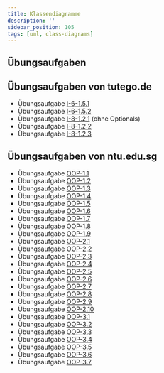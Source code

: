 ```yaml
---
title: Klassendiagramme
description: ''
sidebar_position: 105
tags: [uml, class-diagrams]
---
```


## Übungsaufgaben


<DocCardList />

## Übungsaufgaben von tutego.de

- Übungsaufgabe
  [I-6-1.5.1](https://tutego.de/javabuch/aufgaben/oop_classes.html#_bildr%C3%B6hre_mit_fernsehger%C3%A4t_verbinden)
- Übungsaufgabe
  [I-6-1.5.2](https://tutego.de/javabuch/aufgaben/oop_classes.html#_radios_mit_einer_1n_assoziation_auf_das_schiff_aufnehmen)
- Übungsaufgabe
  [I-8-1.2.1](https://tutego.de/javabuch/aufgaben/interface_enum_sealed_classes_record.html#_aufz%C3%A4hlung_f%C3%BCr_s%C3%BC%C3%9Fwaren)
  (ohne Optionals)
- Übungsaufgabe
  [I-8-1.2.2](https://tutego.de/javabuch/aufgaben/interface_enum_sealed_classes_record.html#_zuf%C3%A4llige_s%C3%BC%C3%9Fwaren_liefern)
- Übungsaufgabe
  [I-8-1.2.3](https://tutego.de/javabuch/aufgaben/interface_enum_sealed_classes_record.html#_s%C3%BC%C3%9Fwaren_mit_suchtfaktor_auszeichnen)

## Übungsaufgaben von ntu.edu.sg

- Übungsaufgabe
  [OOP-1.1](https://www3.ntu.edu.sg/home/ehchua/programming/java/J3f_OOPExercises.html#zz-1.1)
- Übungsaufgabe
  [OOP-1.2](https://www3.ntu.edu.sg/home/ehchua/programming/java/J3f_OOPExercises.html#zz-1.2)
- Übungsaufgabe
  [OOP-1.3](https://www3.ntu.edu.sg/home/ehchua/programming/java/J3f_OOPExercises.html#zz-1.3)
- Übungsaufgabe
  [OOP-1.4](https://www3.ntu.edu.sg/home/ehchua/programming/java/J3f_OOPExercises.html#zz-1.4)
- Übungsaufgabe
  [OOP-1.5](https://www3.ntu.edu.sg/home/ehchua/programming/java/J3f_OOPExercises.html#zz-1.5)
- Übungsaufgabe
  [OOP-1.6](https://www3.ntu.edu.sg/home/ehchua/programming/java/J3f_OOPExercises.html#zz-1.6)
- Übungsaufgabe
  [OOP-1.7](https://www3.ntu.edu.sg/home/ehchua/programming/java/J3f_OOPExercises.html#zz-1.7)
- Übungsaufgabe
  [OOP-1.8](https://www3.ntu.edu.sg/home/ehchua/programming/java/J3f_OOPExercises.html#zz-1.8)
- Übungsaufgabe
  [OOP-1.9](https://www3.ntu.edu.sg/home/ehchua/programming/java/J3f_OOPExercises.html#zz-1.9)
- Übungsaufgabe
  [OOP-2.1](https://www3.ntu.edu.sg/home/ehchua/programming/java/J3f_OOPExercises.html#zz-2.1)
- Übungsaufgabe
  [OOP-2.2](https://www3.ntu.edu.sg/home/ehchua/programming/java/J3f_OOPExercises.html#zz-2.2)
- Übungsaufgabe
  [OOP-2.3](https://www3.ntu.edu.sg/home/ehchua/programming/java/J3f_OOPExercises.html#zz-2.3)
- Übungsaufgabe
  [OOP-2.4](https://www3.ntu.edu.sg/home/ehchua/programming/java/J3f_OOPExercises.html#zz-2.4)
- Übungsaufgabe
  [OOP-2.5](https://www3.ntu.edu.sg/home/ehchua/programming/java/J3f_OOPExercises.html#zz-2.5)
- Übungsaufgabe
  [OOP-2.6](https://www3.ntu.edu.sg/home/ehchua/programming/java/J3f_OOPExercises.html#zz-2.6)
- Übungsaufgabe
  [OOP-2.7](https://www3.ntu.edu.sg/home/ehchua/programming/java/J3f_OOPExercises.html#zz-2.7)
- Übungsaufgabe
  [OOP-2.8](https://www3.ntu.edu.sg/home/ehchua/programming/java/J3f_OOPExercises.html#zz-2.8)
- Übungsaufgabe
  [OOP-2.9](https://www3.ntu.edu.sg/home/ehchua/programming/java/J3f_OOPExercises.html#zz-2.9)
- Übungsaufgabe
  [OOP-2.10](https://www3.ntu.edu.sg/home/ehchua/programming/java/J3f_OOPExercises.html#zz-2.10)
- Übungsaufgabe
  [OOP-3.1](https://www3.ntu.edu.sg/home/ehchua/programming/java/J3f_OOPExercises.html#zz-3.1)
- Übungsaufgabe
  [OOP-3.2](https://www3.ntu.edu.sg/home/ehchua/programming/java/J3f_OOPExercises.html#zz-3.2)
- Übungsaufgabe
  [OOP-3.3](https://www3.ntu.edu.sg/home/ehchua/programming/java/J3f_OOPExercises.html#zz-3.3)
- Übungsaufgabe
  [OOP-3.4](https://www3.ntu.edu.sg/home/ehchua/programming/java/J3f_OOPExercises.html#zz-3.4)
- Übungsaufgabe
  [OOP-3.5](https://www3.ntu.edu.sg/home/ehchua/programming/java/J3f_OOPExercises.html#zz-3.5)
- Übungsaufgabe
  [OOP-3.6](https://www3.ntu.edu.sg/home/ehchua/programming/java/J3f_OOPExercises.html#zz-3.6)
- Übungsaufgabe
  [OOP-3.7](https://www3.ntu.edu.sg/home/ehchua/programming/java/J3f_OOPExercises.html#zz-3.7)
